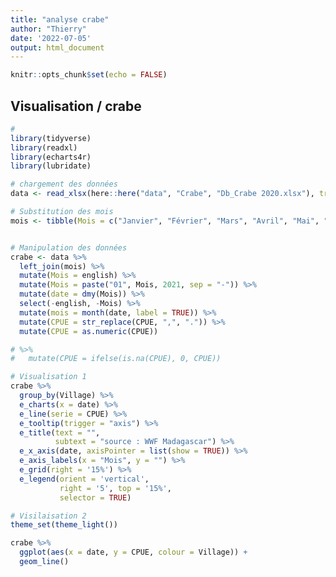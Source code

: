 ```yaml
---
title: "analyse crabe"
author: "Thierry"
date: '2022-07-05'
output: html_document
---
```


```r
knitr::opts_chunk$set(echo = FALSE)
```

## Visualisation / crabe

```r
# 
library(tidyverse)
library(readxl)
library(echarts4r)
library(lubridate)


```

```r
# chargement des données 
data <- read_xlsx(here::here("data", "Crabe", "Db_Crabe 2020.xlsx"), trim_ws = TRUE)

# Substitution des mois
mois <- tibble(Mois = c("Janvier", "Février", "Mars", "Avril", "Mai", "Juin", "Juillet", "Août", "Septembre", "Octobre", "Novembre", "Décembre"), english = month.abb)


# Manipulation des données
crabe <- data %>%
  left_join(mois) %>%
  mutate(Mois = english) %>% 
  mutate(Mois = paste("01", Mois, 2021, sep = "-")) %>% 
  mutate(date = dmy(Mois)) %>%
  select(-english, -Mois) %>% 
  mutate(mois = month(date, label = TRUE)) %>% 
  mutate(CPUE = str_replace(CPUE, ",", ".")) %>% 
  mutate(CPUE = as.numeric(CPUE)) 

# %>% 
#   mutate(CPUE = ifelse(is.na(CPUE), 0, CPUE))

# Visualisation 1
crabe %>% 
  group_by(Village) %>% 
  e_charts(x = date) %>% 
  e_line(serie = CPUE) %>% 
  e_tooltip(trigger = "axis") %>% 
  e_title(text = "",
          subtext = "source : WWF Madagascar") %>% 
  e_x_axis(date, axisPointer = list(show = TRUE)) %>% 
  e_axis_labels(x = "Mois", y = "") %>%
  e_grid(right = '15%') %>%  
  e_legend(orient = 'vertical', 
           right = '5', top = '15%',
           selector = TRUE)

# Visilaisation 2
theme_set(theme_light())

crabe %>% 
  ggplot(aes(x = date, y = CPUE, colour = Village)) +
  geom_line()

```

